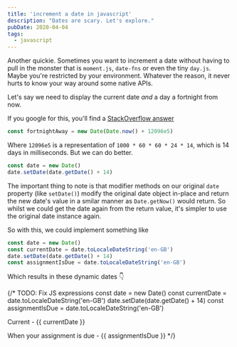```yaml
---
title: 'increment a date in javascript'
description: "Dates are scary. Let's explore."
pubDate: 2020-04-04
tags:
  - javascript
---
```



Another quickie. Sometimes you want to increment a date without having to pull in the monster that is `moment.js`, `date-fns` or even the tiny `day.js`. Maybe you're restricted by your environment. Whatever the reason, it never hurts to know your way around some native APIs.

Let's say we need to display the current date _and_ a day a fortnight from now.

If you google for this, you'll find a [StackOverflow answer](https://stackoverflow.com/a/7751977/2803743)

```js
const fortnightAway = new Date(Date.now() + 12096e5)
```

Where `12096e5` is a representation of `1000 * 60 * 60 * 24 * 14`, which is 14 days in milliseconds. But we can do better.

```js
const date = new Date()
date.setDate(date.getDate() + 14)
```

The important thing to note is that modifier methods on our original `date` property (like `setDate()`)
modify the original date object in-place and return the new date's value in a smilar
manner as `Date.getNow()` would return. So whilst we could get the date again from the
return value, it's simpler to use the original date instance again.

So with this, we could implement something like

```js
const date = new Date()
const currentDate = date.toLocaleDateString('en-GB')
date.setDate(date.getDate() + 14)
const assignmentIsDue = date.toLocaleDateString('en-GB')
```

Which results in these dynamic dates <span class="emoji">👇</span>

{/*
TODO: Fix JS expressions
const date = new Date()
const currentDate = date.toLocaleDateString('en-GB')
date.setDate(date.getDate() + 14)
const assignmentIsDue = date.toLocaleDateString('en-GB')

Current - {{ currentDate }}

When your assignment is due - {{ assignmentIsDue }}
*/}